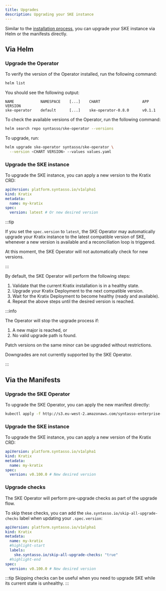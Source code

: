 ```yaml
---
title: Upgrades
description: Upgrading your SKE instance
---
```


Similar to the [installation process](./advanced-install), you can upgrade your SKE instance via Helm or the manifests directly.

## Via Helm

### Upgrade the Operator

To verify the version of the Operator installed, run the following command:

```bash
helm list
```

You should see the following output:

```shell-session
NAME            NAMESPACE    [...]    CHART                   APP VERSION
ske-operator    default      [...]    ske-operator-0.8.0      v0.1.1
```

To check the available versions of the Operator, run the following command:

```bash
helm search repo syntasso/ske-operator --versions
```

To upgrade, run:

```bash
helm upgrade ske-operator syntasso/ske-operator \
  --version <CHART VERSION> --values values.yaml
```

### Upgrade the SKE instance

To upgrade the SKE instance, you can apply a new version to the Kratix CRD:

```yaml
apiVersion: platform.syntasso.io/v1alpha1
kind: Kratix
metadata:
  name: my-kratix
spec:
  version: latest # Or new desired version
```

:::tip

If you set the `spec.version` to `latest`, the SKE Operator may automatically
upgrade your Kratix instance to the latest compatible version of SKE, whenever a
new version is available and a reconciliation loop is triggered.

At this moment, the SKE Operator will not automatically check for new versions.

:::

By default, the SKE Operator will perform the following steps:
1. Validate that the current Kratix installation is in a healthy state.
1. Upgrade your Kratix Deployment to the next compatible version.
1. Wait for the Kratix Deployment to become healthy (ready and available).
1. Repeat the above steps until the desired version is reached.

:::info

The Operator will stop the upgrade process if:

1. A new major is reached, or
1. No valid upgrade path is found.

Patch versions on the same minor can be upgraded without restrictions.

Downgrades are not currently supported by the SKE Operator.

:::

## Via the Manifests

### Upgrade the SKE Operator

To upgrade the SKE Operator, you can apply the new manifest directly:

```bash
kubectl apply -f http://s3.eu-west-2.amazonaws.com/syntasso-enterprise-releases/ske-operator/<NEW-VERSION>/ske-operator-distribution.yaml
```

### Upgrade the SKE instance

To upgrade the SKE instance, you can apply a new version of the Kratix CRD:

```yaml
apiVersion: platform.syntasso.io/v1alpha1
kind: Kratix
metadata:
  name: my-kratix
spec:
  version: v0.100.0 # New desired version
```

### Upgrade checks

The SKE Operator will perform pre-upgrade checks as part of the upgrade flow.

To skip these checks, you can add the `ske.syntasso.io/skip-all-upgrade-checks`
label when updating your `.spec.version`:

```yaml
apiVersion: platform.syntasso.io/v1alpha1
kind: Kratix
metadata:
  name: my-kratix
  #highlight-start
  labels:
    ske.syntasso.io/skip-all-upgrade-checks: "true"
  #highlight-end
spec:
  version: v0.100.0 # New desired version
```

:::tip
Skipping checks can be useful when you need to upgrade SKE while its current state is
unhealthy.
:::
